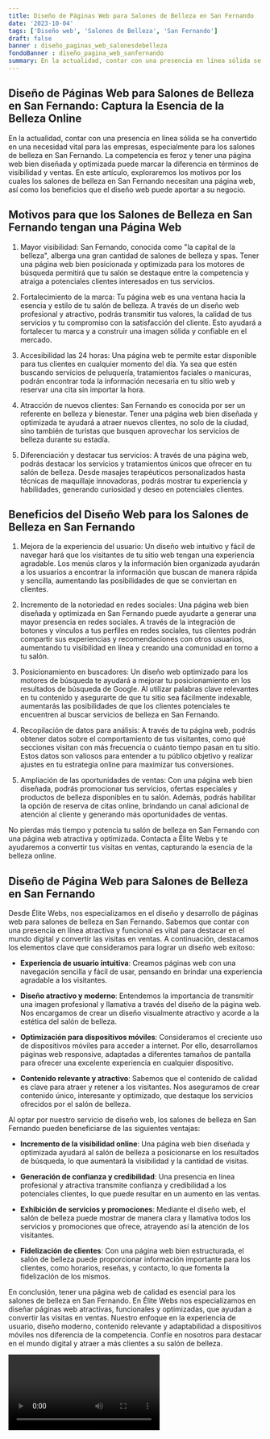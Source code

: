 ```yaml
---
title: Diseño de Páginas Web para Salones de Belleza en San Fernando
date: '2023-10-04'
tags: ['Diseño web', 'Salones de Belleza', 'San Fernando']
draft: false
banner : diseño_paginas_web_salonesdebelleza
fondoBanner : diseño_pagina_web_sanfernando
summary: En la actualidad, contar con una presencia en línea sólida se ha convertido en una necesidad vital para las empresas, especialmente para los salones de belleza en San Fernando. La competencia es feroz y tener una página web bien diseñada y optimizada puede marcar la diferencia en términos de visibilidad y ventas. En este artículo, exploraremos los motivos por los cuales los salones de belleza en San Fernando necesitan una página web, así como los beneficios que el diseño web puede aportar a su negocio.
---
```


## **Diseño de Páginas Web para Salones de Belleza en San Fernando: Captura la Esencia de la Belleza Online**

En la actualidad, contar con una presencia en línea sólida se ha convertido en una necesidad vital para las empresas, especialmente para los salones de belleza en San Fernando. La competencia es feroz y tener una página web bien diseñada y optimizada puede marcar la diferencia en términos de visibilidad y ventas. En este artículo, exploraremos los motivos por los cuales los salones de belleza en San Fernando necesitan una página web, así como los beneficios que el diseño web puede aportar a su negocio.

## **Motivos para que los Salones de Belleza en San Fernando tengan una Página Web**

1. Mayor visibilidad: San Fernando, conocida como "la capital de la belleza", alberga una gran cantidad de salones de belleza y spas. Tener una página web bien posicionada y optimizada para los motores de búsqueda permitirá que tu salón se destaque entre la competencia y atraiga a potenciales clientes interesados en tus servicios.

2. Fortalecimiento de la marca: Tu página web es una ventana hacia la esencia y estilo de tu salón de belleza. A través de un diseño web profesional y atractivo, podrás transmitir tus valores, la calidad de tus servicios y tu compromiso con la satisfacción del cliente. Esto ayudará a fortalecer tu marca y a construir una imagen sólida y confiable en el mercado.

3. Accesibilidad las 24 horas: Una página web te permite estar disponible para tus clientes en cualquier momento del día. Ya sea que estén buscando servicios de peluquería, tratamientos faciales o manicuras, podrán encontrar toda la información necesaria en tu sitio web y reservar una cita sin importar la hora.

4. Atracción de nuevos clientes: San Fernando es conocida por ser un referente en belleza y bienestar. Tener una página web bien diseñada y optimizada te ayudará a atraer nuevos clientes, no solo de la ciudad, sino también de turistas que busquen aprovechar los servicios de belleza durante su estadía.

5. Diferenciación y destacar tus servicios: A través de una página web, podrás destacar los servicios y tratamientos únicos que ofrecer en tu salón de belleza. Desde masajes terapéuticos personalizados hasta técnicas de maquillaje innovadoras, podrás mostrar tu experiencia y habilidades, generando curiosidad y deseo en potenciales clientes.

## **Beneficios del Diseño Web para los Salones de Belleza en San Fernando**

1. Mejora de la experiencia del usuario: Un diseño web intuitivo y fácil de navegar hará que los visitantes de tu sitio web tengan una experiencia agradable. Los menús claros y la información bien organizada ayudarán a los usuarios a encontrar la información que buscan de manera rápida y sencilla, aumentando las posibilidades de que se conviertan en clientes.

2. Incremento de la notoriedad en redes sociales: Una página web bien diseñada y optimizada en San Fernando puede ayudarte a generar una mayor presencia en redes sociales. A través de la integración de botones y vínculos a tus perfiles en redes sociales, tus clientes podrán compartir sus experiencias y recomendaciones con otros usuarios, aumentando tu visibilidad en línea y creando una comunidad en torno a tu salón.

3. Posicionamiento en buscadores: Un diseño web optimizado para los motores de búsqueda te ayudará a mejorar tu posicionamiento en los resultados de búsqueda de Google. Al utilizar palabras clave relevantes en tu contenido y asegurarte de que tu sitio sea fácilmente indexable, aumentarás las posibilidades de que los clientes potenciales te encuentren al buscar servicios de belleza en San Fernando.

4. Recopilación de datos para análisis: A través de tu página web, podrás obtener datos sobre el comportamiento de tus visitantes, como qué secciones visitan con más frecuencia o cuánto tiempo pasan en tu sitio. Estos datos son valiosos para entender a tu público objetivo y realizar ajustes en tu estrategia online para maximizar tus conversiones.

5. Ampliación de las oportunidades de ventas: Con una página web bien diseñada, podrás promocionar tus servicios, ofertas especiales y productos de belleza disponibles en tu salón. Además, podrás habilitar la opción de reserva de citas online, brindando un canal adicional de atención al cliente y generando más oportunidades de ventas.

No pierdas más tiempo y potencia tu salón de belleza en San Fernando con una página web atractiva y optimizada. Contacta a Élite Webs y te ayudaremos a convertir tus visitas en ventas, capturando la esencia de la belleza online.

<GifSeo />

<Cta />

## Diseño de Página Web para Salones de Belleza en San Fernando

Desde Élite Webs, nos especializamos en el diseño y desarrollo de páginas web para salones de belleza en San Fernando. Sabemos que contar con una presencia en línea atractiva y funcional es vital para destacar en el mundo digital y convertir las visitas en ventas. A continuación, destacamos los elementos clave que consideramos para lograr un diseño web exitoso:

- **Experiencia de usuario intuitiva**: Creamos páginas web con una navegación sencilla y fácil de usar, pensando en brindar una experiencia agradable a los visitantes.

- **Diseño atractivo y moderno**: Entendemos la importancia de transmitir una imagen profesional y llamativa a través del diseño de la página web. Nos encargamos de crear un diseño visualmente atractivo y acorde a la estética del salón de belleza.

- **Optimización para dispositivos móviles**: Consideramos el creciente uso de dispositivos móviles para acceder a internet. Por ello, desarrollamos páginas web responsive, adaptadas a diferentes tamaños de pantalla para ofrecer una excelente experiencia en cualquier dispositivo.

- **Contenido relevante y atractivo**: Sabemos que el contenido de calidad es clave para atraer y retener a los visitantes. Nos aseguramos de crear contenido único, interesante y optimizado, que destaque los servicios ofrecidos por el salón de belleza.

Al optar por nuestro servicio de diseño web, los salones de belleza en San Fernando pueden beneficiarse de las siguientes ventajas:

- **Incremento de la visibilidad online**: Una página web bien diseñada y optimizada ayudará al salón de belleza a posicionarse en los resultados de búsqueda, lo que aumentará la visibilidad y la cantidad de visitas.

- **Generación de confianza y credibilidad**: Una presencia en línea profesional y atractiva transmite confianza y credibilidad a los potenciales clientes, lo que puede resultar en un aumento en las ventas.

- **Exhibición de servicios y promociones**: Mediante el diseño web, el salón de belleza puede mostrar de manera clara y llamativa todos los servicios y promociones que ofrece, atrayendo así la atención de los visitantes.

- **Fidelización de clientes**: Con una página web bien estructurada, el salón de belleza puede proporcionar información importante para los clientes, como horarios, reseñas, y contacto, lo que fomenta la fidelización de los mismos.

En conclusión, tener una página web de calidad es esencial para los salones de belleza en San Fernando. En Élite Webs nos especializamos en diseñar páginas web atractivas, funcionales y optimizadas, que ayudan a convertir las visitas en ventas. Nuestro enfoque en la experiencia de usuario, diseño moderno, contenido relevante y adaptabilidad a dispositivos móviles nos diferencia de la competencia. Confíe en nosotros para destacar en el mundo digital y atraer a más clientes a su salón de belleza.

<Video />

<CtaBot job='Salones de Belleza' city='San Fernando'/>

<Gmaps query='San Fernando+españa+maps' />